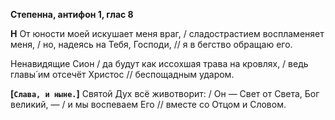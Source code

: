 **Степенна, антифон 1, глас 8**

**Н** От юности моей искушает меня враг, / сладострастием воспламеняет меня, / но, надеясь на Тебя, Господи, // я в бегство обращаю его.

Ненавидящие Сион / да будут как иссохшая трава на кровлях, / ведь главы́ им отсечёт Христос // беспощадным ударом.

**[`Слава, и ныне.`]** Святой Дух всё животворит: / Он — Свет от Света, Бог великий, — / и мы воспеваем Его // вместе со Отцом и Словом.
